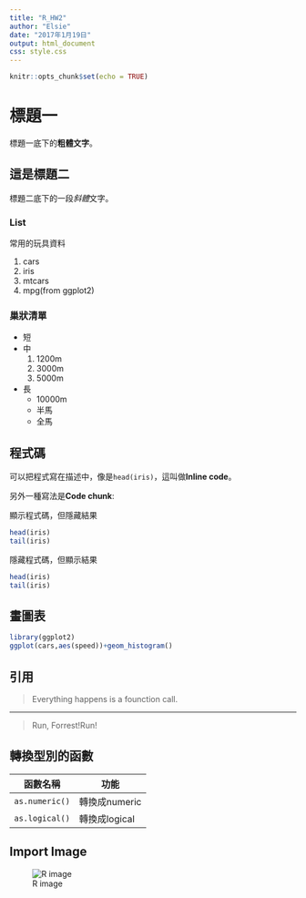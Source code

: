 ```yaml
---
title: "R_HW2"
author: "Elsie"
date: "2017年1月19日"
output: html_document
css: style.css
---
```


```r
knitr::opts_chunk$set(echo = TRUE)
```



# 標題一

標題一底下的**粗體文字**。


## 這是標題二

標題二底下的一段*斜體*文字。

### List

常用的玩具資料

1. cars
2. iris
3. mtcars
4. mpg(from ggplot2)

### 巢狀清單

- 短
- 中
    1. 1200m
    2. 3000m
    3. 5000m
- 長
    - 10000m
    - 半馬
    - 全馬

## 程式碼

可以把程式寫在描述中，像是`head(iris)`，這叫做**Inline code**。

另外一種寫法是**Code chunk**:

顯示程式碼，但隱藏結果

```r
head(iris)
tail(iris)
```

隱藏程式碼，但顯示結果

```r
head(iris)
tail(iris)
```

## 畫圖表

```r
library(ggplot2)
ggplot(cars,aes(speed))+geom_histogram()
```

## 引用

> Everything happens is a founction call.

---

> Run, Forrest!Run!

## 轉換型別的函數

|函數名稱|功能|
|--------|----|
|`as.numeric()`|轉換成numeric|
|`as.logical()`|轉換成logical|

## Import Image

![R image](akmu.jpg)